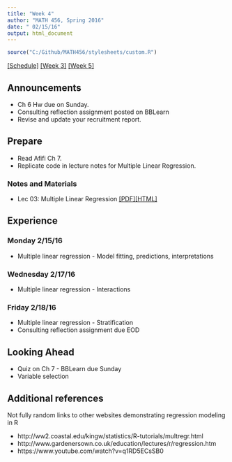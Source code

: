 ```yaml
---
title: "Week 4"
author: "MATH 456, Spring 2016"
date: " 02/15/16"
output: html_document
---
```

```r
source("C:/Github/MATH456/stylesheets/custom.R")
```
[[Schedule]](Schedule.html)  [[Week 3]](wk03.html) [[Week 5]](wk05.html)

## Announcements
* Ch 6 Hw due on Sunday. 
* Consulting reflection assignment posted on BBLearn
* Revise and update your recruitment report. 

## Prepare 
* Read Afifi Ch 7. 
* Replicate code in lecture notes for Multiple Linear Regression. 

### Notes and Materials
* Lec 03: Multiple Linear Regression [[PDF]](notes/lec03_MultLinReg.pdf)[[HTML]](notes/lec03_MultLinReg.html)

## Experience
### Monday 2/15/16
* Multiple linear regression - Model fitting, predictions, interpretations

### Wednesday 2/17/16
* Multiple linear regression - Interactions

### Friday 2/18/16
* Multiple linear regression - Stratification
* Consulting reflection assignment due EOD


## Looking Ahead
* Quiz on Ch 7 - BBLearn due Sunday
* Variable selection


## Additional references
Not fully random links to other websites demonstrating regression modeling in R

* http://ww2.coastal.edu/kingw/statistics/R-tutorials/multregr.html
* http://www.gardenersown.co.uk/education/lectures/r/regression.htm 
* https://www.youtube.com/watch?v=q1RD5ECsSB0

